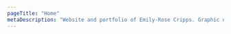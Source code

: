 ```yaml
---
pageTitle: "Home"
metaDescription: "Website and portfolio of Emily-Rose Cripps. Graphic designer based in Oxford, UK. Book-making, exhibition design and more."
---
```


<FeatureBanner/>

<NavigationTiles>

<NavigationTile 
    title="Naturalis"
    linkPage="/portfolio/university/naturalis"
    imagePath="home/home-naturalis.jpg"
    imageAlt="Naturalis"
/>

<NavigationTile 
    title="Exhibition"
    linkPage="/portfolio/university/exhibition"
    imagePath="home/home-exhibition.jpg"
    imageAlt="Exhibition"
/>

<NavigationTile 
    title="Golden Snub-Nosed"
    linkPage="/portfolio/illustrations/golden-snub-nosed"
    imagePath="home/home-golden-snub-nosed.jpg"
    imageAlt="Golden Snub-Nosed"
/>

</NavigationTiles>